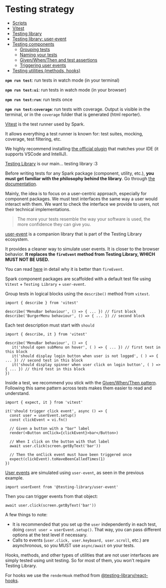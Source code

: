 
<Meta title="Contributing/Testing" />

<StoryStatus status="draft" />

# Testing strategy

- [Scripts](#scripts)
- [Vitest](#vitest)
- [Testing library](#testing-library)
- [Testing library: user-event](#userevent)
- [Testing components](#testing-components)
  - [Grouping tests](#grouping-tests)
  - [Naming your tests](#naming-your-tests)
  - [Given/When/Then and test assertions](#givenwhenthen-and-test-assertions)
  - [Triggering user events](#triggering-user-events)
- [Testing utilities (methods, hooks)](#testing-utilities)

<StoryHeading label="Scripts" />

**`npm run test`**: run tests in watch mode (in your terminal)

**`npm run test:ui`**: run tests in watch mode (in your browser)

**`npm run test:run`**: run tests once

**`npm run test:coverage`**: run tests with coverage. Output is visible in the terminal, or in the `coverage` folder that is generated (html reporter).

<StoryHeading label="Vitest" />

[Vitest](https://vitest.dev/guide/why.html) is the test runner used by Spark.

It allows everything a test runner is known for: test suites, mocking, coverage, test filtering, etc.

We highly recommend installing [the official plugin](https://vitest.dev/guide/ide.html) that matches your IDE (it supports VSCode and IntelliJ).

<StoryHeading label="Testing Library" />

[Testing Library](https://testing-library.com/docs/) is our main... testing library :3

Before writing tests for any Spark package (component, utility, etc.), **you must get familiar with the philosophy behind the library**. Go through [the documentation](https://testing-library.com/docs/).

Mainly, the idea is to focus on a user-centric approach, especially for component packages. We must test interfaces the same way a user would interact with them.
We want to check the interface we provide to users, not their technical implementations.

> The more your tests resemble the way your software is used,
> the more confidence they can give you.

<StoryHeading label="user-event" />

[user-event](https://testing-library.com/docs/ecosystem-user-event/) is a companion library that is part
of the Testing Library ecosystem.

It provides a cleaner way to simulate user events. It is closer to the browser behavior. **It replaces the `fireEvent` method from Testing Library, WHICH MUST NOT BE USED.**

You can read [here](https://testing-library.com/docs/user-event/intro#differences-from-fireevent) in detail why it is better than `fireEvent`.

<StoryHeading label="Testing components" />

Spark component packages are scaffolded with a default test file using `Vitest` + `Testing Library` + `user-event`.

<StoryHeading label="Grouping tests" as="h3" />

Group tests in logical blocks using the `describe()` method from `vitest`.

```tsx
import { describe } from 'vitest'

describe('MenuBar behaviour', () => { ... }) // first block
describe('BurgerMenu behaviour', () => { ... }) // second block
```

<StoryHeading label="Naming your tests" as="h3" />

Each test description must start with `should`

```tsx
import { describe, it } from 'vitest'

describe('MenuBar behaviour', () => {
   it('should open subMenu on hover', ( ) => { ... }) // first test in this block
   it('should display login button when user is not logged', ( ) => { ... }) // second test in this block
   it('should display spinner when user click on login button', ( ) => { ... }) // third test in this block
})
```

<StoryHeading label="Given/When/Then and test assertions" as="h3" />

Inside a test, we recommend you stick with the [Given/When/Then pattern](https://martinfowler.com/bliki/GivenWhenThen.html).
Following this same pattern across tests makes them easier to read and understand.

```tsx
import { expect, it } from 'vitest'

it('should trigger click event', async () => {
  const user = userEvent.setup()
  const clickEvent = vi.fn()

  // Given a button with a "bar" label
  render(<Button onClick={clickEvent}>bar</Button>)

  // When I click on the button with that label
  await user.click(screen.getByText('bar'))

  // Then the onClick event must have been triggered once
  expect(clickEvent).toHaveBeenCalledTimes(1)
})
```

<StoryHeading label="Triggering user events" as="h3" />

[User events](https://testing-library.com/docs/user-event/intro#writing-tests-with-userevent) are simulated using `user-event`, as seen in the previous example.

```tsx
import userEvent from '@testing-library/user-event'
```

Then you can trigger events from that object:

```tsx
await user.click(screen.getByText('bar'))
```

A few things to note:

- It is recommended that you set up the `user` independently in each test, doing `const user = userEvent.setup()`. That way, you can pass different options at the test level if necessary.
- Calls to events (`user.click, user.keyboard, user.scroll`, etc.) are asynchronous, so you MUST use `async/await` on your tests.

<StoryHeading label="Testing utilities" />

Hooks, methods, and other types of utilities that are not user interfaces are simply tested using unit testing.
So for most of them, you won't require Testing Library.

For hooks we use the `renderHook` method from [@testing-library/react-hooks](https://github.com/testing-library/react-hooks-testing-library).
